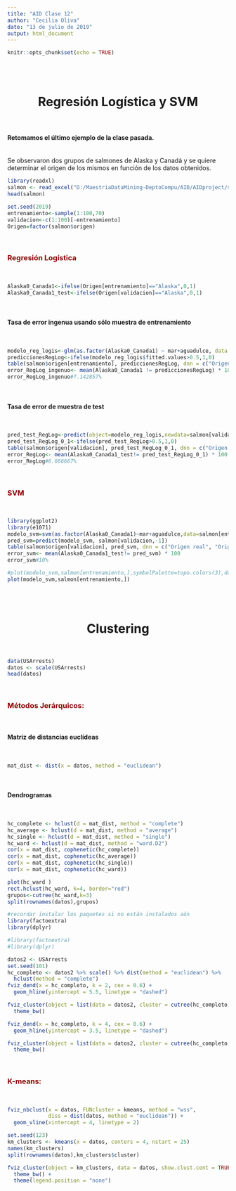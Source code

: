 ```yaml
---
title: "AID Clase 12"
author: "Cecilia Oliva"
date: "13 de julio de 2019"
output: html_document
---
```


```r
knitr::opts_chunk$set(echo = TRUE)
```
<br>
<br>

<center> <h1>Regresión Logística y SVM </h1> </center>

<br>
<h4>Retomamos el último ejemplo de la clase pasada.</h4>
<br>
Se observaron	dos	grupos de salmones de Alaska y Canadá y se quiere determinar el origen de los mismos en función de los datos obtenidos.
<br>
```r
library(readxl)
salmon <- read_excel("D:/MaestriaDataMining-DeptoCompu/AID/AIDproject/salmon.xlsx")
head(salmon)

set.seed(2019)
entrenamiento<-sample(1:100,70)
validacion<-c(1:100)[-entrenamiento]
Origen=factor(salmon$origen)
```
<br>

### <span style="color:darkred">Regresión Logística</span>
<br>

```r
Alaska0_Canada1<-ifelse(Origen[entrenamiento]=="Alaska",0,1)
Alaska0_Canada1_test<-ifelse(Origen[validacion]=="Alaska",0,1)
```
<br>
<h4>Tasa de error ingenua usando sólo muestra de entrenamiento </h4>
<br>
```r
modelo_reg_logis<-glm(as.factor(Alaska0_Canada1) ~ mar+aguadulce, data = salmon[entrenamiento,],family="binomial")
prediccionesRegLog<-ifelse(modelo_reg_logis$fitted.values>0.5,1,0) 
table(salmon$origen[entrenamiento], prediccionesRegLog, dnn = c("Origen real", "Origen predicho"))
error_RegLog_ingenuo<- mean(Alaska0_Canada1 != prediccionesRegLog) * 100
error_RegLog_ingenuo#7.142857%

```
<br>
<h4>Tasa de error de muestra de test</h4>
<br>
```r
pred_test_RegLog<-predict(object=modelo_reg_logis,newdata=salmon[validacion,-1],type="response")
pred_test_RegLog_0_1<-ifelse(pred_test_RegLog>0.5,1,0)
table(salmon$origen[validacion], pred_test_RegLog_0_1, dnn = c("Origen real", "Origen predicho"))
error_RegLog<- mean(Alaska0_Canada1_test!= pred_test_RegLog_0_1) * 100
error_RegLog#6.666667%
```
<br>

### <span style="color:darkred">SVM</span>
<br>

```r
library(ggplot2)
library(e1071)
modelo_svm=svm(as.factor(Alaska0_Canada1)~mar+aguadulce,data=salmon[entrenamiento,],method="C-classification",kernel="radial",cost=10,gamma=.1)
pred_svm=predict(modelo_svm, salmon[validacion,-1])
table(salmon$origen[validacion], pred_svm, dnn = c("Origen real", "Origen predicho"))
error_svm<- mean(Alaska0_Canada1_test!= pred_svm) * 100
error_svm#10%

#plot(modelo_svm,salmon[entrenamiento,],symbolPalette=topo.colors(3),dataSymbol="o",color.palette=cm.colors)
plot(modelo_svm,salmon[entrenamiento,])
```
<br>
<br>

<center> <h1>Clustering</h1> </center>

<br>


```r
data(USArrests) 
datos <- scale(USArrests) 
head(datos)
```
<br>

### <span style="color:darkred">Métodos Jerárquicos:</span>
<br>
<h4>Matriz de distancias euclídeas</h4>
<br>
```r
mat_dist <- dist(x = datos, method = "euclidean") 
```
<br>
<h4>Dendrogramas</h4>
<br> 
 
```r
hc_complete <- hclust(d = mat_dist, method = "complete") 
hc_average <- hclust(d = mat_dist, method = "average")
hc_single <- hclust(d = mat_dist, method = "single")
hc_ward <- hclust(d = mat_dist, method = "ward.D2")
cor(x = mat_dist, cophenetic(hc_complete))
cor(x = mat_dist, cophenetic(hc_average))
cor(x = mat_dist, cophenetic(hc_single))
cor(x = mat_dist, cophenetic(hc_ward))

plot(hc_ward )
rect.hclust(hc_ward, k=4, border="red")
grupos<-cutree(hc_ward,k=3)
split(rownames(datos),grupos)
```

```r
#recordar instalar los paquetes si no están instalados aún
library(factoextra)
library(dplyr)

```

```r
#library(factoextra)
#library(dplyr)

```
```r
datos2 <- USArrests 
set.seed(101) 
hc_completo <- datos2 %>% scale() %>% dist(method = "euclidean") %>% 
  hclust(method = "complete") 
fviz_dend(x = hc_completo, k = 2, cex = 0.6) + 
  geom_hline(yintercept = 5.5, linetype = "dashed")

fviz_cluster(object = list(data = datos2, cluster = cutree(hc_completo, k = 2)), ellipse.type = "convex", repel = TRUE, show.clust.cent = FALSE) + 
  theme_bw()

fviz_dend(x = hc_completo, k = 4, cex = 0.6) + 
  geom_hline(yintercept = 3.5, linetype = "dashed")

fviz_cluster(object = list(data = datos2, cluster = cutree(hc_completo, k = 4)), ellipse.type = "convex", repel = TRUE, show.clust.cent = FALSE) + 
  theme_bw()
```

<br>

### <span style="color:darkred">K-means:</span>
<br>
 
```r
fviz_nbclust(x = datos, FUNcluster = kmeans, method = "wss", 
             diss = dist(datos, method = "euclidean")) + 
  geom_vline(xintercept = 4, linetype = 2)

set.seed(123) 
km_clusters <- kmeans(x = datos, centers = 4, nstart = 25)
names(km_clusters)
split(rownames(datos),km_clusters$cluster)

fviz_cluster(object = km_clusters, data = datos, show.clust.cent = TRUE, ellipse.type = "euclid", star.plot = TRUE, repel = TRUE) + 
  theme_bw() + 
  theme(legend.position = "none")

```       
     